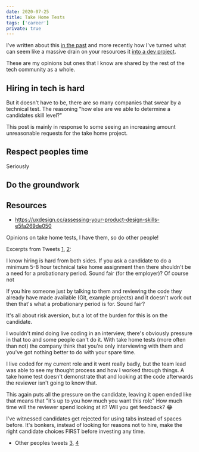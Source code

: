 ```yaml
---
date: 2020-07-25
title: Take Home Tests
tags: ['career']
private: true
---
```


I've written about this [in the past] and more recently how I've
turned what can seem like a massive drain on your resources it [into a
dev project].

These are my opinions but ones that I know are shared by the rest of
the tech community as a whole.

## Hiring in tech is hard

But it doesn't have to be, there are so many companies that swear by a
technical test. The reasoning "how else are we able to determine a
candidates skill level?"

This post is mainly in response to some seeing an increasing amount
unreasonable requests for the take home project.

## Respect peoples time

Seriously

## Do the groundwork

## Resources

- https://uxdesign.cc/assessing-your-product-design-skills-e5fa269de050

Opinions on take home tests, I have them, so do other people!

Excerpts from Tweets [1], [2]:

I know hiring is hard from both sides. If you ask a candidate to do a
minimum 5-8 hour technical take home assignment then there shouldn't
be a need for a probationary period. Sound fair (for the employer)? Of
course not

If you hire someone just by talking to them and reviewing the code
they already have made available (Git, example projects) and it
doesn't work out then that's what a probationary period is for. Sound
fair?

It's all about risk aversion, but a lot of the burden for this is on
the candidate.

I wouldn't mind doing live coding in an interview, there's obviously
pressure in that too and some people can't do it. With take home tests
(more often than not) the company think that you're only interviewing
with them and you've got nothing better to do with your spare time.

I live coded for my current role and it went really badly, but the
team lead was able to see my thought process and how I worked through
things. A take home test doesn't demonstrate that and looking at the
code afterwards the reviewer isn't going to know that.

This again puts all the pressure on the candidate, leaving it open
ended like that means that "it's up to you how much you want this
role" How much time will the reviewer spend looking at it? Will you
get feedback? 😂

I've witnessed candidates get rejected for using tabs instead of
spaces before. It's bonkers, instead of looking for reasons not to
hire, make the right candidate choices FIRST before investing any
time.

- Other peoples tweets [3], [4]

<!-- Links -->

[in the past]: https://scottspence.com/2016/12/05/job-hunting/
[into a dev project]:
  https://scottspence.com/2018/11/30/job-hunt-dev-project/
[1]: https://twitter.com/spences10/status/1286744623742955520
[2]: https://twitter.com/spences10/status/1286948087408267264
[3]: https://twitter.com/BekahHW/status/1251918165338198018
[4]: https://twitter.com/_oshell/status/1251953688207294465
